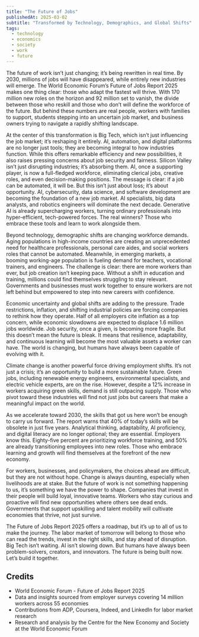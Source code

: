 ```yaml
---
title: "The Future of Jobs"
publishedAt: 2025-03-02
subtitle: "Transformed by Technology, Demographics, and Global Shifts"
tags:
  - technology
  - economics
  - society
  - work
  - future
---
```



The future of work isn’t just changing; it’s being rewritten in real time. By 2030, millions of jobs will have disappeared, while entirely new industries will emerge. The World Economic Forum’s Future of Jobs Report 2025 makes one thing clear: those who adapt the fastest will thrive. With 170 million new roles on the horizon and 92 million set to vanish, the divide between those who reskill and those who don’t will define the workforce of the future. But behind these numbers are real people, workers with families to support, students stepping into an uncertain job market, and business owners trying to navigate a rapidly shifting landscape.

At the center of this transformation is Big Tech, which isn’t just influencing the job market; it’s reshaping it entirely. AI, automation, and digital platforms are no longer just tools; they are becoming integral to how industries function. While this offers remarkable efficiency and new possibilities, it also raises pressing concerns about job security and fairness. Silicon Valley isn’t just disrupting industries; it’s absorbing them. AI, once a supporting player, is now a full-fledged workforce, eliminating clerical jobs, creative roles, and even decision-making positions. The message is clear: if a job can be automated, it will be. But this isn’t just about loss; it’s about opportunity. AI, cybersecurity, data science, and software development are becoming the foundation of a new job market. AI specialists, big data analysts, and robotics engineers will dominate the next decade. Generative AI is already supercharging workers, turning ordinary professionals into hyper-efficient, tech-powered forces. The real winners? Those who embrace these tools and learn to work alongside them.

Beyond technology, demographic shifts are changing workforce demands. Aging populations in high-income countries are creating an unprecedented need for healthcare professionals, personal care aides, and social workers roles that cannot be automated. Meanwhile, in emerging markets, a booming working-age population is fueling demand for teachers, vocational trainers, and engineers. The challenge is clear: there are more workers than ever, but job creation isn’t keeping pace. Without a shift in education and training, millions could find themselves struggling to stay relevant. Governments and businesses must work together to ensure workers are not left behind but empowered to step into new careers with confidence.

Economic uncertainty and global shifts are adding to the pressure. Trade restrictions, inflation, and shifting industrial policies are forcing companies to rethink how they operate. Half of all employers cite inflation as a top concern, while economic slowdowns are expected to displace 1.6 million jobs worldwide. Job security, once a given, is becoming more fragile. But this doesn’t mean the future is bleak. It means that resilience, adaptability, and continuous learning will become the most valuable assets a worker can have. The world is changing, but humans have always been capable of evolving with it.

Climate change is another powerful force driving employment shifts. It’s not just a crisis; it’s an opportunity to build a more sustainable future. Green jobs, including renewable energy engineers, environmental specialists, and electric vehicle experts, are on the rise. However, despite a 12% increase in workers acquiring green skills, demand is still outpacing supply. Those who pivot toward these industries will find not just jobs but careers that make a meaningful impact on the world.

As we accelerate toward 2030, the skills that got us here won’t be enough to carry us forward. The report warns that 40% of today’s skills will be obsolete in just five years. Analytical thinking, adaptability, AI proficiency, and digital literacy are no longer optional; they are essential. Employers know this. Eighty-five percent are prioritizing workforce training, and 50% are already transitioning employees into new roles. Those who embrace learning and growth will find themselves at the forefront of the new economy.

For workers, businesses, and policymakers, the choices ahead are difficult, but they are not without hope. Change is always daunting, especially when livelihoods are at stake. But the future of work is not something happening to us, it’s something we have the power to shape. Companies that invest in their people will build loyal, innovative teams. Workers who stay curious and proactive will find new opportunities where others see dead ends. Governments that support upskilling and talent mobility will cultivate economies that thrive, not just survive.

The Future of Jobs Report 2025 offers a roadmap, but it’s up to all of us to make the journey. The labor market of tomorrow will belong to those who can read the trends, invest in the right skills, and stay ahead of disruption. Big Tech isn’t waiting. AI isn’t slowing down. But humans have always been problem-solvers, creators, and innovators. The future is being built now. Let’s build it together.

## Credits

- World Economic Forum - Future of Jobs Report 2025
- Data and insights sourced from employer surveys covering 14 million workers across 55 economies
- Contributions from ADP, Coursera, Indeed, and LinkedIn for labor market research
- Research and analysis by the Centre for the New Economy and Society at the World Economic Forum
